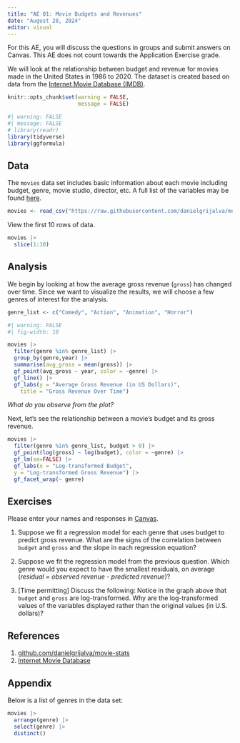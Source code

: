 ```yaml
---
title: "AE 01: Movie Budgets and Revenues"
date: "August 28, 2024"
editor: visual
---
```


::: callout-important
For this AE, you will discuss the questions in groups and submit answers on Canvas. This AE does not count towards the Application Exercise grade.
:::

We will look at the relationship between budget and revenue for movies made in the United States in 1986 to 2020. The dataset is created based on data from the [Internet Movie Database (IMDB)](https://www.imdb.com/).

```r
knitr::opts_chunk$set(warning = FALSE, 
                      message = FALSE)
```

```r
#| warning: FALSE
#| message: FALSE
# library(readr)
library(tidyverse)
library(ggformula)
```

## Data

The `movies` data set includes basic information about each movie including budget, genre, movie studio, director, etc. A full list of the variables may be found [here](https://github.com/danielgrijalva/movie-stats).

```r
movies <- read_csv("https://raw.githubusercontent.com/danielgrijalva/movie-stats/master/movies.csv")
```

View the first 10 rows of data.

```r
movies |>
  slice(1:10)
```

## Analysis

We begin by looking at how the average gross revenue (`gross`) has changed over time. Since we want to visualize the results, we will choose a few genres of interest for the analysis.

```r
genre_list <- c("Comedy", "Action", "Animation", "Horror")
```

```r
#| warning: FALSE
#| fig-width: 10

movies |>
  filter(genre %in% genre_list) |> 
  group_by(genre,year) |>
  summarise(avg_gross = mean(gross)) |>
  gf_point(avg_gross ~ year, color = ~genre) |>
  gf_line() |> 
  gf_labs(y = "Average Gross Revenue (in US Dollars)",
    title = "Gross Revenue Over Time")
```

::: {.callout-note appearance="simple"}
*What do you observe from the plot?*
:::

Next, let's see the relationship between a movie's budget and its gross revenue.

```r
movies |>
  filter(genre %in% genre_list, budget > 0) |> 
  gf_point(log(gross) ~ log(budget), color = ~genre) |> 
  gf_lm(se=FALSE) |>  
  gf_labs(x = "Log-transformed Budget",
  y = "Log-transformed Gross Revenue") |> 
  gf_facet_wrap(~ genre)
```

## Exercises

Please enter your names and responses in [Canvas](https://cofi.instructure.com/courses/15692/discussion_topics/65535).

1.  Suppose we fit a regression model for each genre that uses budget to predict gross revenue. What are the signs of the correlation between `budget` and `gross` and the slope in each regression equation?

2.  Suppose we fit the regression model from the previous question. Which genre would you expect to have the smallest residuals, on average (*residual = observed revenue - predicted revenue*)?

3.  \[Time permitting\] Discuss the following: Notice in the graph above that `budget` and `gross` are log-transformed. Why are the log-transformed values of the variables displayed rather than the original values (in U.S. dollars)?

## References

1.  [github.com/danielgrijalva/movie-stats](https://github.com/danielgrijalva/movie-stats){.uri}
2.  [Internet Movie Database](https://www.imdb.com/)

## Appendix

Below is a list of genres in the data set:

```r
movies |> 
  arrange(genre) |> 
  select(genre) |>
  distinct()
```
